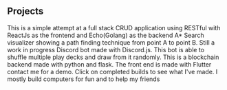 ## Projects

<ProjectCard title="GoMe" link="https://github.com/nik3348/gome-backend" bg="linear-gradient(to right, #D4145A 0%, #FBB03B 100%)">
This is a simple attempt at a full stack CRUD application using RESTful with ReactJs as the frontend and Echo(Golang) as the backend
</ProjectCard>

<ProjectCard title="A* Search" link="https://github.com/nik3348/A-Star-Search" bg="linear-gradient(to right, #632d8c 0%, #ed1e79 100%)">
A* Search visualizer showing a path finding technique from point A to point B. Still a work in progress
</ProjectCard>

<ProjectCard title="Discord Bot" link="https://github.com/nik3348/card-game" bg="linear-gradient(to right, #233329  0%, #63D471 100%)">
Discord bot made with Discord.js. This bot is able to shuffle multiple play decks and draw from it randomly.
</ProjectCard>

<ProjectCard title="Blockchain" link="https://github.com/nik3348/BlockChain" bg="linear-gradient(to right, #A71D31  0%, #3F0D12 100%)">
This is a blockchain backend made with python and flask. The front end is made with Flutter contact me for a demo.
</ProjectCard>

<ProjectCard title="Desktop Builds" link="https://pcpartpicker.com/user/Nik3348/" bg="linear-gradient(to right, #141e30  0%, #243b95 100%)">
Click on completed builds to see what I've made. I mostly build computers for fun and to help my friends
</ProjectCard>
